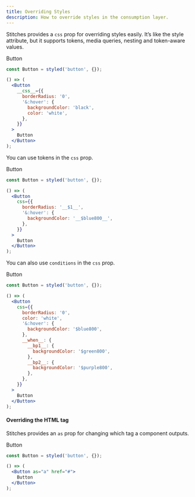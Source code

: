 ```yaml
---
title: Overriding Styles
description: How to override styles in the consumption layer.
---
```


Stitches provides a `css` prop for overriding styles easily. It’s like the style attribute, but it supports tokens, media queries, nesting and token-aware values.

<Preview>
  <DemoButton
    css={{
      borderRadius: '0',
      '&:hover': {
        backgroundColor: 'black',
        color: 'white',
      },
    }}
  >
    Button
  </DemoButton>
</Preview>

```jsx line=3-7
const Button = styled('button', {});

() => (
  <Button
    __css__={{
      borderRadius: '0',
      '&:hover': {
        backgroundColor: 'black',
        color: 'white',
      },
    }}
  >
    Button
  </Button>
);
```

You can use tokens in the `css` prop.

<Preview>
  <DemoButton
    css={{
      borderRadius: '0',
      '&:hover': {
        backgroundColor: '$blue800',
      },
    }}
  >
    Button
  </DemoButton>
</Preview>

```jsx line=3-7
const Button = styled('button', {});

() => (
  <Button
    css={{
      borderRadius: '__$1__',
      '&:hover': {
        backgroundColor: '__$blue800__',
      },
    }}
  >
    Button
  </Button>
);
```

You can also use `conditions` in the `css` prop.

<Preview>
  <DemoButton
    css={{
      borderRadius: '0',
      color: 'white',
      '&:hover': {
        backgroundColor: '$blue800',
      },
      when: {
        bp1: {
          backgroundColor: '$green800',
        },
        bp2: {
          backgroundColor: '$purple800',
        },
      },
    }}
  >
    Button
  </DemoButton>
</Preview>

```jsx line=3-25
const Button = styled('button', {});

() => (
  <Button
    css={{
      borderRadius: '0',
      color: 'white',
      '&:hover': {
        backgroundColor: '$blue800',
      },
      __when__: {
        __bp1__: {
          backgroundColor: '$green800',
        },
        __bp2__: {
          backgroundColor: '$purple800',
        },
      },
    }}
  >
    Button
  </Button>
);
```

#### Overriding the HTML tag

Stitches provides an `as` prop for changing which tag a component outputs.

<Preview>
  <DemoButton as="a" href="#">
    Button
  </DemoButton>
</Preview>

```jsx line=3-7
const Button = styled('button', {});

() => (
  <Button as="a" href="#">
    Button
  </Button>
);
```
